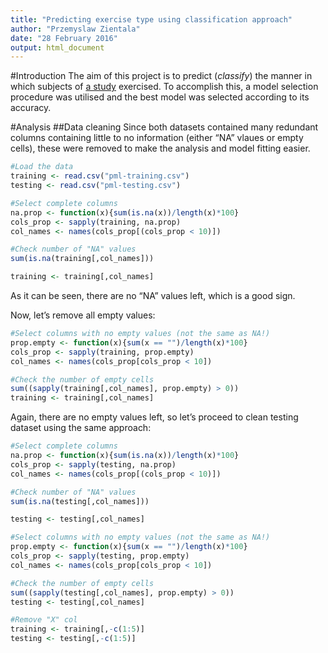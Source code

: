 ```yaml
---
title: "Predicting exercise type using classification approach"
author: "Przemyslaw Zientala"
date: "28 February 2016"
output: html_document
---
```


#Introduction
The aim of this project is to predict (*classify*) the manner in which subjects of [a study](http://groupware.les.inf.puc-rio.br/har) exercised. To accomplish this, a model selection procedure was utilised and the best model was selected according to its accuracy.

#Analysis
##Data cleaning
Since both datasets contained many redundant columns containing little to no information (either "NA" vlaues or empty cells), these were removed to make the analysis and model fitting easier.

```r
#Load the data
training <- read.csv("pml-training.csv")
testing <- read.csv("pml-testing.csv")

#Select complete columns
na.prop <- function(x){sum(is.na(x))/length(x)*100}
cols_prop <- sapply(training, na.prop)
col_names <- names(cols_prop[(cols_prop < 10)])

#Check number of "NA" values
sum(is.na(training[,col_names]))

training <- training[,col_names]
```

As it can be seen, there are no "NA" values left, which is a good sign.

Now, let's remove all empty values:
```r
#Select columns with no empty values (not the same as NA!)
prop.empty <- function(x){sum(x == "")/length(x)*100}
cols_prop <- sapply(training, prop.empty)
col_names <- names(cols_prop[cols_prop < 10])

#Check the number of empty cells
sum((sapply(training[,col_names], prop.empty) > 0))
training <- training[,col_names]
```

Again, there are no empty values left, so let's proceed to clean testing dataset using the same approach:

```r
#Select complete columns
na.prop <- function(x){sum(is.na(x))/length(x)*100}
cols_prop <- sapply(testing, na.prop)
col_names <- names(cols_prop[(cols_prop < 10)])

#Check number of "NA" values
sum(is.na(testing[,col_names]))

testing <- testing[,col_names]

#Select columns with no empty values (not the same as NA!)
prop.empty <- function(x){sum(x == "")/length(x)*100}
cols_prop <- sapply(testing, prop.empty)
col_names <- names(cols_prop[cols_prop < 10])

#Check the number of empty cells
sum((sapply(testing[,col_names], prop.empty) > 0))
testing <- testing[,col_names]

#Remove "X" col
training <- training[,-c(1:5)]
testing <- testing[,-c(1:5)]
```
